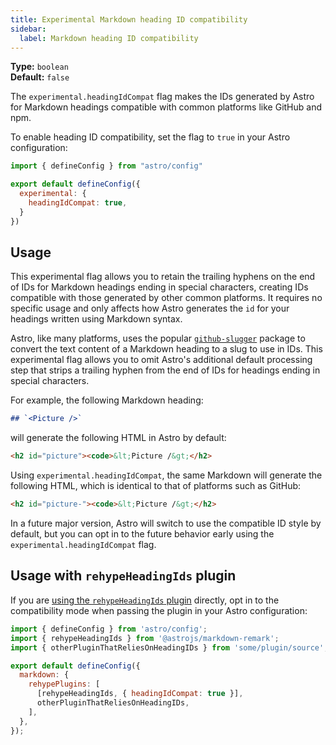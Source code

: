 ```yaml
---
title: Experimental Markdown heading ID compatibility
sidebar:
  label: Markdown heading ID compatibility
---
```



<p>

**Type:** `boolean`<br />
**Default:** `false`<br />
<Since v="5.5.0" />
</p>

The `experimental.headingIdCompat` flag makes the IDs generated by Astro for Markdown headings compatible with common platforms like GitHub and npm.

To enable heading ID compatibility, set the flag to `true` in your Astro configuration:

```js title="astro.config.mjs" ins={4-6}
import { defineConfig } from "astro/config"

export default defineConfig({
  experimental: {
    headingIdCompat: true,
  }
})
```

## Usage

This experimental flag allows you to retain the trailing hyphens on the end of IDs for Markdown headings ending in special characters, creating IDs compatible with those generated by other common platforms. It requires no specific usage and only affects how Astro generates the `id` for your headings written using Markdown syntax.

Astro, like many platforms, uses the popular [`github-slugger`](https://github.com/Flet/github-slugger) package to convert the text content of a Markdown heading to a slug to use in IDs. This experimental flag allows you to omit Astro's additional default processing step that strips a trailing hyphen from the end of IDs for headings ending in special characters.

For example, the following Markdown heading:

```md
## `<Picture />`
```

will generate the following HTML in Astro by default:

```html "picture"
<h2 id="picture"><code>&lt;Picture /&gt;</h2>
```

Using `experimental.headingIdCompat`, the same Markdown will generate the following HTML, which is identical to that of platforms such as GitHub:

```html "picture-"
<h2 id="picture-"><code>&lt;Picture /&gt;</h2>
```

In a future major version, Astro will switch to use the compatible ID style by default, but you can opt in to the future behavior early using the `experimental.headingIdCompat` flag.

## Usage with `rehypeHeadingIds` plugin

If you are [using the `rehypeHeadingIds` plugin](/en/guides/markdown-content/#heading-ids-and-plugins) directly, opt in to the compatibility mode when passing the plugin in your Astro configuration:


```js title="astro.config.mjs" {8}
import { defineConfig } from 'astro/config';
import { rehypeHeadingIds } from '@astrojs/markdown-remark';
import { otherPluginThatReliesOnHeadingIDs } from 'some/plugin/source';

export default defineConfig({
  markdown: {
    rehypePlugins: [
      [rehypeHeadingIds, { headingIdCompat: true }],
      otherPluginThatReliesOnHeadingIDs,
    ],
  },
});
```
